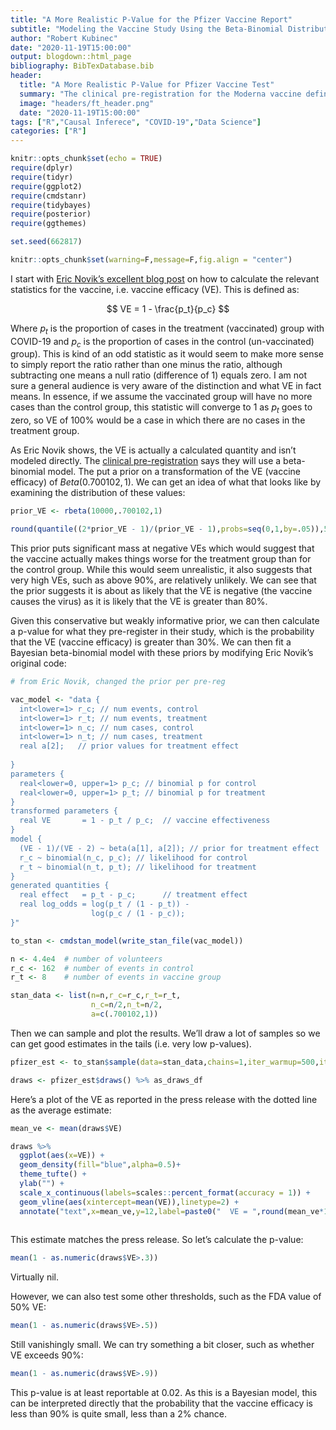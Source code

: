 ```yaml
---
title: "A More Realistic P-Value for the Pfizer Vaccine Report"
subtitle: "Modeling the Vaccine Study Using the Beta-Binomial Distribution"
author: "Robert Kubinec"
date: "2020-11-19T15:00:00"
output: blogdown::html_page
bibliography: BibTexDatabase.bib
header:
  title: "A More Realistic P-Value for Pfizer Vaccine Test"
  summary: "The clinical pre-registration for the Moderna vaccine defines clearly what statistic we should use to evaluate their trial, in contrast to their press release."
  image: "headers/ft_header.png"
  date: "2020-11-19T15:00:00"
tags: ["R","Causal Inferece", "COVID-19","Data Science"]
categories: ["R"]
---
```


```r
knitr::opts_chunk$set(echo = TRUE)
require(dplyr)
require(tidyr)
require(ggplot2)
require(cmdstanr)
require(tidybayes)
require(posterior)
require(ggthemes)

set.seed(662817)

knitr::opts_chunk$set(warning=F,message=F,fig.align = "center")


```


I start with [Eric Novik's excellent blog post](https://rpubs.com/ericnovik/692460) on how to calculate the relevant statistics for the vaccine, i.e. vaccine efficacy (VE). This is defined as:

$$
VE = 1 - \frac{p_t}{p_c}
$$

Where $p_t$ is the proportion of cases in the treatment (vaccinated) group with COVID-19 and $p_c$ is the proportion of cases in the control (un-vaccinated) group). This is kind of an odd statistic as it would seem to make more sense to simply report the ratio rather than one minus the ratio, although subtracting one means a null ratio (difference of 1) equals zero. I am not sure a general audience is very aware of the distinction and what VE in fact means. In essence, if we assume the vaccinated group will have no more cases than the control group, this statistic will converge to 1 as $p_t$ goes to zero, so VE of 100% would be a case in which there are no cases in the treatment group.

As Eric Novik shows, the VE is actually a calculated quantity and isn't modeled directly. The [clinical pre-registration](https://pfe-pfizercom-d8-prod.s3.amazonaws.com/2020-09/C4591001_Clinical_Protocol.pdf) says they will use a beta-binomial model. The put a prior on a transformation of the VE (vaccine efficacy) of $Beta(0.700102, 1)$. We can get an idea of what that looks like by examining the distribution of these values:

```r

prior_VE <- rbeta(10000,.700102,1)

round(quantile((2*prior_VE - 1)/(prior_VE - 1),probs=seq(0,1,by=.05)),5)
```



This prior puts significant mass at negative VEs which would suggest that the vaccine actually makes things worse for the treatment group than for the control group. While this would seem unrealistic, it also suggests that very high VEs, such as above 90%, are relatively unlikely. We can see that the prior suggests it is about as likely that the VE is negative (the vaccine causes the virus) as it is likely that the VE is greater than 80%. 

Given this conservative but weakly informative prior, we can then calculate a p-value for what they pre-register in their study, which is the probability that the VE (vaccine efficacy) is greater than 30%. We can then fit a Bayesian beta-binomial model with these priors by modifying Eric Novik's original code:

```r

# from Eric Novik, changed the prior per pre-reg

vac_model <- "data {
  int<lower=1> r_c; // num events, control
  int<lower=1> r_t; // num events, treatment
  int<lower=1> n_c; // num cases, control
  int<lower=1> n_t; // num cases, treatment
  real a[2];   // prior values for treatment effect
  
}
parameters {
  real<lower=0, upper=1> p_c; // binomial p for control
  real<lower=0, upper=1> p_t; // binomial p for treatment 
}
transformed parameters {
  real VE       = 1 - p_t / p_c;  // vaccine effectiveness
}
model {
  (VE - 1)/(VE - 2) ~ beta(a[1], a[2]); // prior for treatment effect
  r_c ~ binomial(n_c, p_c); // likelihood for control
  r_t ~ binomial(n_t, p_t); // likelihood for treatment
}
generated quantities {
  real effect   = p_t - p_c;      // treatment effect
  real log_odds = log(p_t / (1 - p_t)) -
                  log(p_c / (1 - p_c));
}"

to_stan <- cmdstan_model(write_stan_file(vac_model))

n <- 4.4e4  # number of volunteers
r_c <- 162  # number of events in control
r_t <- 8    # number of events in vaccine group

stan_data <- list(n=n,r_c=r_c,r_t=r_t,
                  n_c=n/2,n_t=n/2,
                  a=c(.700102,1))

```

Then we can sample and plot the results. We'll draw a lot of samples so we can get good estimates in the tails (i.e. very low p-values).

```r

pfizer_est <- to_stan$sample(data=stan_data,chains=1,iter_warmup=500,iter_sampling=100000,refresh=50000,show_messages=F)

draws <- pfizer_est$draws() %>% as_draws_df

```

Here's a plot of the VE as reported in the press release with the dotted line as the average estimate:

```r

mean_ve <- mean(draws$VE)

draws %>% 
  ggplot(aes(x=VE)) +
  geom_density(fill="blue",alpha=0.5)+
  theme_tufte() +
  ylab("") +
  scale_x_continuous(labels=scales::percent_format(accuracy = 1)) +
  geom_vline(aes(xintercept=mean(VE)),linetype=2) +
  annotate("text",x=mean_ve,y=12,label=paste0("  VE = ",round(mean_ve*100,1),"%"))
 
```

This estimate matches the press release. So let's calculate the p-value:

```r

mean(1 - as.numeric(draws$VE>.3))

```

Virtually nil.

However, we can also test some other thresholds, such as the FDA value of 50% VE:

```r

mean(1 - as.numeric(draws$VE>.5))

```

Still vanishingly small. We can try something a bit closer, such as whether VE exceeds 90%:

```r

mean(1 - as.numeric(draws$VE>.9))

```

This p-value is at least reportable at 0.02. As this is a Bayesian model, this can be interpreted directly that the probability that the vaccine efficacy is less than 90% is quite small, less than a 2% chance.
